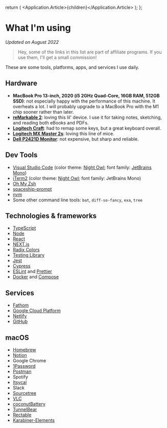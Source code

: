 
  return (
    <Application>
      <Application.Article>{children}</Application.Article>
    </Application>
  );
};

# What I'm using

_Updated on August 2022_

> Hey, some of the links in this list are part of affiliate programs. If you use them, I'll get a small commission!

These are some tools, platforms, apps, and services I use daily.

## Hardware

- **MacBook Pro 13-inch, 2020 (i5 2GHz Quad-Core, 16GB RAM, 512GB SSD)**: not especially happy with the performance of
  this machine. It overheats a lot. I will probably upgrade to a MacBook Pro with the M1 chip sooner rather than later.
- [**reMarkable 2**](https://remarkable.com/): loving this lil' device. I use it for taking notes, sketching, and
  reading both eBooks and PDFs.
- [**Logitech Craft**](https://www.logitech.com/es-es/products/keyboards/craft.html): had to remap some keys, but a
  great keyboard overall.
- [**Logitech MX Master 2s**](https://www.logitech.com/en-us/eol/mx-master-2s-mouse.910-005131.html): loving this line
  of mice.
- [**Dell P2421D Monitor**](https://www.dell.com/en-us/work/shop/dell-24-monitor-p2421d/apd/210-aull): not expensive,
  but sharp and reliable.

## Dev Tools

- [Visual Studio Code][vscode] (color theme: [Night Owl][nightowl]; font family: [JetBrains Mono][mono])
- [iTerm2][iterm] (color theme: [Night Owl][iterm-nightowl]; font family: JetBrains Mono)
- [Oh My Zsh][ohmyzsh]
- [spaceship-prompt][spaceship]
- [nvm][nvm]
- Some other command line tools: `bat`, `diff-so-fancy`, `exa`, `tree`

## Technologies & frameworks

- [TypeScript](https://www.typescriptlang.org/)
- [Node](https://nodejs.org/en/)
- [React](https://reactjs.org/)
- [NEXT.js](https://nextjs.org/)
- [Radix Colors](https://www.radix-ui.com/colors)
- [Testing Library](https://testing-library.com/)
- [Jest](https://jestjs.io/)
- [Cypress](https://www.cypress.io/)
- [ESLint](https://eslint.org/) and [Prettier](https://prettier.io/)
- [Docker](https://www.docker.com/products/docker-desktop) and [Compose](https://docs.docker.com/compose/)

## Services

- [Fathom](https://usefathom.com/ref/9NPVDY)
- [Google Cloud Platform](https://cloud.google.com/)
- [Netlify](https://www.netlify.com/)
- [GitHub](https://github.com/codecoolture)

## macOS

- [Homebrew][homebrew]
- [Notion](https://www.notion.so/)
- Google Chrome
- [1Password](https://1password.com/)
- [Postman](https://www.postman.com/)
- Spotify
- [Itsycal](https://www.mowglii.com/itsycal/)
- Slack
- [Sourcetree](https://www.sourcetreeapp.com/)
- [VLC](https://www.videolan.org/vlc/index.html)
- [coconutBattery](https://www.coconut-flavour.com/coconutbattery/)
- [TunnelBear](https://www.tunnelbear.com/)
- [Rectable](https://rectangleapp.com/)
- [Karabiner-Elements](https://karabiner-elements.pqrs.org/)

[vscode]: https://code.visualstudio.com/
[nightowl]: https://marketplace.visualstudio.com/items?itemName=sdras.night-owl
[mono]: https://www.jetbrains.com/lp/mono/
[iterm]: https://www.iterm2.com/
[iterm-nightowl]: https://github.com/jsit/night-owl-iterm2-theme
[homebrew]: https://brew.sh/
[ohmyzsh]: https://github.com/ohmyzsh/ohmyzsh
[nvm]: https://github.com/nvm-sh/nvm
[spaceship]: https://spaceship-prompt.sh/
